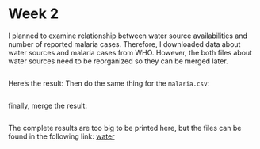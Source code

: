 # Week 2

I planned to examine relationship between water source availabilities and number of reported malaria cases. Therefore, I downloaded data about water sources and malaria cases from WHO. However, the both files about water sources need to be reorganized so they can be merged later.
```r
```
Here's the result:
Then do the same thing for the `malaria.csv`:
```r
```
finally, merge the result:
```r
```

The complete results are too big to be printed here, but the files can be found in the following link:
[water]()